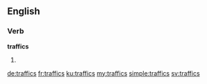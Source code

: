 ==English==

===Verb===
'''traffics'''

# {{third-person singular of|traffic}}

[[de:traffics]]
[[fr:traffics]]
[[ku:traffics]]
[[my:traffics]]
[[simple:traffics]]
[[sv:traffics]]